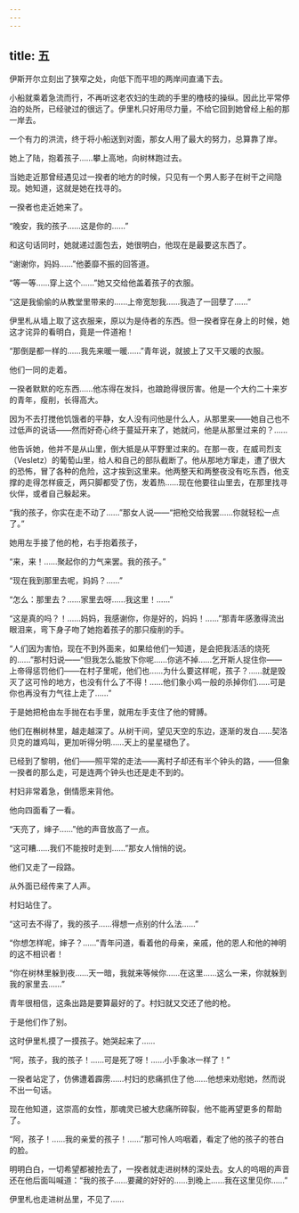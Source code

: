 ```yaml
---
---
---
```

title: 五
---



伊斯开尔立刻出了狭窄之处，向低下而平坦的两岸间直涌下去。

小船就乘着急流而行，不再听这老农妇的生疏的手里的橹枝的操纵。因此比平常停泊的处所，已经驶过的很远了。伊里札只好用尽力量，不给它回到她曾经上船的那一岸去。

一个有力的洪流，终于将小船送到对面，那女人用了最大的努力，总算靠了岸。

她上了陆，抱着孩子……攀上高地，向树林跑过去。

当她走近那曾经遇见过一揆者的地方的时候，只见有一个男人影子在树干之间隐现。她知道，这就是她在找寻的。

一揆者也走近她来了。

“晚安，我的孩子……这是你的……”

和这句话同时，她就递过面包去，她很明白，他现在是最要这东西了。

“谢谢你，妈妈……”他萎靡不振的回答道。

“等一等……穿上这个……”她又交给他盖着孩子的衣服。

“这是我偷偷的从教堂里带来的……上帝宽恕我……我造了一回孽了……”

伊里札从墙上取了这衣服来，原以为是侍者的东西。但一揆者穿在身上的时候，她这才诧异的看明白，竟是一件道袍！

“那倒是都一样的……我先来暖一暖……”青年说，就披上了又干又暖的衣服。

他们一同的走着。

一揆者默默的吃东西……他冻得在发抖，也踉跄得很厉害。他是一个大约二十来岁的青年，瘦削，长得高大。

因为不去打搅他饥饿者的平静，女人没有问他是什么人，从那里来——她自己也不过低声的说话——然而好奇心终于蔓延开来了，她就问，他是从那里过来的？……

他告诉她，他并不是从山里，倒大抵是从平野里过来的。在那一夜，在威司烈支（Vesletz）的葡萄山里，给人和自己的部队截断了。他从那地方窜走，遭了很大的恐怖，冒了各种的危险，这才挨到这里来。他两整天和两整夜没有吃东西，他支撑的走得怎样疲乏，两只脚都受了伤，发着热……现在他要往山里去，在那里找寻伙伴，或者自己躲起来。

“我的孩子，你实在走不动了……”那女人说——“把枪交给我罢……你就轻松一点了。”

她用左手接了他的枪，右手抱着孩子，

“来，来！……聚起你的力气来罢。我的孩子。”

“现在我到那里去呢，妈妈？……”

“怎么：那里去？……家里去呀……我这里！……”

“这是真的吗？！……妈妈，我感谢你，你是好的，妈妈！……”那青年感激得流出眼泪来，弯下身子吻了她抱着孩子的那只瘦削的手。

“人们因为害怕，现在不到外面来，如果给他们一知道，是会把我活活的烧死的……”那村妇说——“但我怎么能放下你呢……你逃不掉……乞开斯人捉住你——上帝得惩罚他们——在村子里呢，他们也……为什么要这样呢，孩子？……就是毁灭了这可怜的地方，也没有什么了不得！……他们象小鸡一般的杀掉你们……可是你也再没有力气往上走了……”

于是她把枪由左手抛在右手里，就用左手支住了他的臂膊。

他们在槲树林里，越走越深了。从树干间，望见天空的东边，逐渐的发白……契洛贝克的雄鸡叫，更加听得分明……天上的星星褪色了。

已经到了黎明，他们——照平常的走法——离村子却还有半个钟头的路，——但象一揆者的那么走，可是连两个钟头也还是走不到的。

村妇非常着急，倒情愿来背他。

他向四面看了一看。

“天亮了，婶子……”他的声音放高了一点。

“这可糟……我们不能按时走到……”那女人悄悄的说。

他们又走了一段路。

从外面已经传来了人声。

村妇站住了。

“这可去不得了，我的孩子……得想一点别的什么法……”

“你想怎样呢，婶子？……”青年问道，看着他的母亲，亲戚，他的恩人和他的神明的这不相识者！

“你在树林里躲到夜……天一暗，我就来等候你……在这里……这么一来，你就躲到我的家里去……”

青年很相信，这条出路是要算最好的了。村妇就又交还了他的枪。

于是他们作了别。

这时伊里札摸了一摸孩子。她哭起来了……

“阿，孩子，我的孩子！……可是死了呀！……小手象冰一样了！”

一揆者站定了，仿佛遭着霹雳……村妇的悲痛抓住了他……他想来劝慰她，然而说不出一句话。

现在他知道，这崇高的女性，那魂灵已被大悲痛所碎裂，他不能再望更多的帮助了。

“阿，孩子！……我的亲爱的孩子！……”那可怜人呜咽着，看定了他的孩子的苍白的脸。

明明白白，一切希望都被抢去了，一揆者就走进树林的深处去。女人的呜咽的声音还在他后面叫喊道：“我的孩子……要藏的好好的……到晚上……我在这里见你……”

伊里札也走进树丛里，不见了……